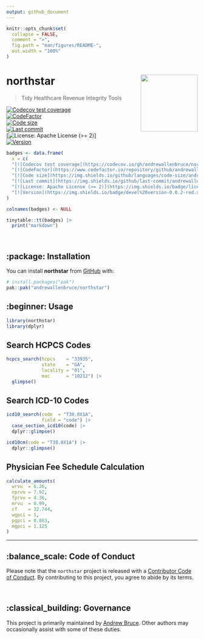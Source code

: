 ```yaml
---
output: github_document
---
```


<!-- README.md is generated from README.Rmd. Please edit that file -->

```r
knitr::opts_chunk$set(
  collapse = FALSE,
  comment = ">",
  fig.path = "man/figures/README-",
  out.width = "100%"
)
```

# northstar <img src="man/figures/logo.png" align="right" height="150" />

> Tidy Healthcare Revenue Integrity Tools

<!-- badges: start -->

[![Codecov test coverage](https://codecov.io/gh/andrewallenbruce/northstar/branch/master/graph/badge.svg)](https://app.codecov.io/gh/andrewallenbruce/northstar?branch=master) <br>
[![CodeFactor](https://www.codefactor.io/repository/github/andrewallenbruce/northstar/badge)](https://www.codefactor.io/repository/github/andrewallenbruce/northstar) <br>
[![Code size](https://img.shields.io/github/languages/code-size/andrewallenbruce/northstar.svg)](https://github.com/andrewallenbruce/northstar) <br>
[![Last commit](https://img.shields.io/github/last-commit/andrewallenbruce/northstar.svg)](https://github.com/andrewallenbruce/northstar/commits/master) <br>
[![License: Apache License (>= 2)](https://img.shields.io/badge/license-Apache License (>= 2)-blue.svg)] <br>
[![Version](https://img.shields.io/badge/devel%20version-0.0.2-red.svg)](https://github.com/andrewallenbruce/northstar)

```r
badges <- data.frame(
  x = c(
  "[![Codecov test coverage](https://codecov.io/gh/andrewallenbruce/northstar/branch/master/graph/badge.svg)](https://app.codecov.io/gh/andrewallenbruce/northstar?branch=master)",
  "[![CodeFactor](https://www.codefactor.io/repository/github/andrewallenbruce/northstar/badge)](https://www.codefactor.io/repository/github/andrewallenbruce/northstar)",
  "[![Code size](https://img.shields.io/github/languages/code-size/andrewallenbruce/northstar.svg)](https://github.com/andrewallenbruce/northstar)",
  "[![Last commit](https://img.shields.io/github/last-commit/andrewallenbruce/northstar.svg)](https://github.com/andrewallenbruce/northstar/commits/master)",
  "[![License: Apache License (>= 2)](https://img.shields.io/badge/license-Apache License (>= 2)-blue.svg)]",
  "[![Version](https://img.shields.io/badge/devel%20version-0.0.2-red.svg)](https://github.com/andrewallenbruce/northstar)")
)

colnames(badges) <- NULL

tinytable::tt(badges) |> 
  print("markdown")
```

<!-- badges: end -->

<br>

## :package: Installation

You can install **northstar** from [GitHub](https://github.com/) with:

``` r
# install.packages("pak")
pak::pak("andrewallenbruce/northstar")
```

## :beginner: Usage

```r
library(northstar)
library(dplyr)
```


## Search HCPCS Codes

```r
hcpcs_search(hcpcs    = "33935", 
             state    = "GA", 
             locality = "01", 
             mac      = "10212") |> 
  glimpse()
```

## Search ICD-10 Codes

```r
icd10_search(code  = "T38.0X1A", 
             field = "code") |> 
  case_section_icd10(code) |> 
  dplyr::glimpse()
```


```r
icd10cm(code = "T38.0X1A") |> 
  dplyr::glimpse()
```


## Physician Fee Schedule Calculation

```r
calculate_amounts(
  wrvu  = 6.26,
  nprvu = 7.92,
  fprvu = 4.36,
  mrvu  = 0.99,
  cf    = 32.744,
  wgpci = 1,
  pgpci = 0.883,
  mgpci = 1.125
)
```


------------------------------------------------------------------------------

## :balance_scale: Code of Conduct

Please note that the `northstar` project is released with a [Contributor Code of Conduct](https://andrewallenbruce.github.io/northstar/CODE_OF_CONDUCT.html). By contributing to this project, you agree to abide by its terms.

<br>

## :classical_building: Governance

This project is primarily maintained by [Andrew Bruce](https://github.com/andrewallenbruce). Other authors may occasionally assist with some of these duties.

